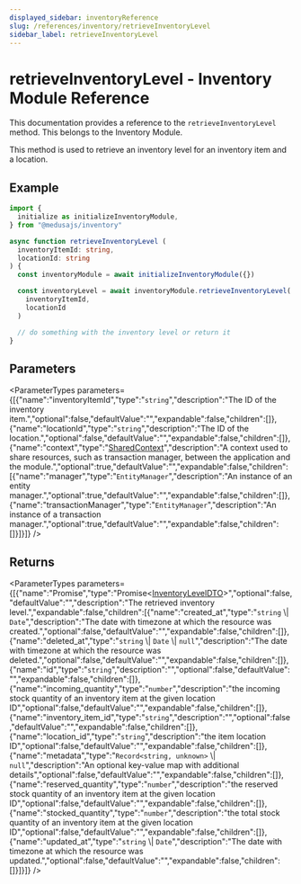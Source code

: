 ```yaml
---
displayed_sidebar: inventoryReference
slug: /references/inventory/retrieveInventoryLevel
sidebar_label: retrieveInventoryLevel
---
```



# retrieveInventoryLevel - Inventory Module Reference

This documentation provides a reference to the `retrieveInventoryLevel` method. This belongs to the Inventory Module.

This method is used to retrieve an inventory level for an inventory item and a location.

## Example

```ts
import { 
  initialize as initializeInventoryModule,
} from "@medusajs/inventory"

async function retrieveInventoryLevel (
  inventoryItemId: string, 
  locationId: string
) {
  const inventoryModule = await initializeInventoryModule({})

  const inventoryLevel = await inventoryModule.retrieveInventoryLevel(
    inventoryItemId,
    locationId
  )

  // do something with the inventory level or return it
}
```

## Parameters

<ParameterTypes parameters={[{"name":"inventoryItemId","type":"`string`","description":"The ID of the inventory item.","optional":false,"defaultValue":"","expandable":false,"children":[]},{"name":"locationId","type":"`string`","description":"The ID of the location.","optional":false,"defaultValue":"","expandable":false,"children":[]},{"name":"context","type":"[SharedContext](../../interfaces/inventory.SharedContext.mdx)","description":"A context used to share resources, such as transaction manager, between the application and the module.","optional":true,"defaultValue":"","expandable":false,"children":[{"name":"manager","type":"`EntityManager`","description":"An instance of an entity manager.","optional":true,"defaultValue":"","expandable":false,"children":[]},{"name":"transactionManager","type":"`EntityManager`","description":"An instance of a transaction manager.","optional":true,"defaultValue":"","expandable":false,"children":[]}]}]} />

## Returns

<ParameterTypes parameters={[{"name":"Promise","type":"Promise&#60;[InventoryLevelDTO](../../types/inventory.InventoryLevelDTO.mdx)&#62;","optional":false,"defaultValue":"","description":"The retrieved inventory level.","expandable":false,"children":[{"name":"created_at","type":"`string` \\| `Date`","description":"The date with timezone at which the resource was created.","optional":false,"defaultValue":"","expandable":false,"children":[]},{"name":"deleted_at","type":"`string` \\| `Date` \\| `null`","description":"The date with timezone at which the resource was deleted.","optional":false,"defaultValue":"","expandable":false,"children":[]},{"name":"id","type":"`string`","description":"","optional":false,"defaultValue":"","expandable":false,"children":[]},{"name":"incoming_quantity","type":"`number`","description":"the incoming stock quantity of an inventory item at the given location ID","optional":false,"defaultValue":"","expandable":false,"children":[]},{"name":"inventory_item_id","type":"`string`","description":"","optional":false,"defaultValue":"","expandable":false,"children":[]},{"name":"location_id","type":"`string`","description":"the item location ID","optional":false,"defaultValue":"","expandable":false,"children":[]},{"name":"metadata","type":"`Record<string, unknown>` \\| `null`","description":"An optional key-value map with additional details","optional":false,"defaultValue":"","expandable":false,"children":[]},{"name":"reserved_quantity","type":"`number`","description":"the reserved stock quantity of an inventory item at the given location ID","optional":false,"defaultValue":"","expandable":false,"children":[]},{"name":"stocked_quantity","type":"`number`","description":"the total stock quantity of an inventory item at the given location ID","optional":false,"defaultValue":"","expandable":false,"children":[]},{"name":"updated_at","type":"`string` \\| `Date`","description":"The date with timezone at which the resource was updated.","optional":false,"defaultValue":"","expandable":false,"children":[]}]}]} />
